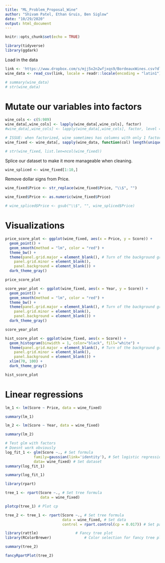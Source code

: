 ```yaml
---
title: "ML_Problem_Proposal_Wine"
author: "Shivam Patel, Ethan Gruis, Ben Siglow"
date: "10/29/2020"
output: html_document
---
```


```r
knitr::opts_chunk$set(echo = TRUE)
```

```r
library(tidyverse)
library(ggdark)
```


Load in the data

```r
link <- 'https://www.dropbox.com/s/mjj5x2n2wfjxqs9/BordeauxWines.csv?dl=1'
wine_data <- read_csv(link, locale = readr::locale(encoding = "latin1"))
```

```r
# summary(wine_data)
# str(wine_data)
```

# Mutate our variables into factors

```r
wine_cols <- c(5:989)
wine_data[,wine_cols] <- lapply(wine_data[,wine_cols], factor)
#wine_data[,wine_cols] <- lapply(wine_data[,wine_cols], factor, level = c(0, 1))

# ISSUE: when factorized, wine sometimes has columns with only 1 factor, this selects only columns with multiple factors and drops the rest
wine_fixed <- wine_data[, sapply(wine_data, function(col) length(unique(col))) > 1]

# str(wine_fixed, list.len=ncol(wine_fixed))
```

Splice our dataset to make it more manageable when cleaning.

```r
wine_spliced <- wine_fixed[1:10,]
```

Remove dollar signs from Price.

```r
wine_fixed$Price <- str_replace(wine_fixed$Price, "\\$", "")

wine_fixed$Price <- as.numeric(wine_fixed$Price)

# wine_spliced$Price <- gsub("\\$", "", wine_spliced$Price)
```

# Visualizations

```r
price_score_plot <- ggplot(wine_fixed, aes(x = Price, y = Score)) +
  geom_point() +
  geom_smooth(method = "lm", color = "red") +
  theme_bw() +
  theme(panel.grid.major = element_blank(), # Turn of the background grid
    panel.grid.minor = element_blank(),
    panel.background = element_blank()) +
  dark_theme_gray()

price_score_plot

score_year_plot <- ggplot(wine_fixed, aes(x = Year, y = Score)) +
  geom_point() +
  geom_smooth(method = "lm", color = "red") +
  theme_bw() +
  theme(panel.grid.major = element_blank(), # Turn of the background grid
    panel.grid.minor = element_blank(),
    panel.background = element_blank()) +
  dark_theme_gray()

score_year_plot

hist_score_plot <- ggplot(wine_fixed, aes(x = Score)) + 
  geom_histogram(binwidth = 1, color="black", fill="white") +
  theme(panel.grid.major = element_blank(), # Turn of the background grid
    panel.grid.minor = element_blank(),
    panel.background = element_blank()) +
  xlim(70, 100) +
  dark_theme_gray()

hist_score_plot
```

# Linear regressions

```r
lm_1 <- lm(Score ~ Price, data = wine_fixed)

summary(lm_1)
```

```r
lm_2 <- lm(Score ~ Year, data = wine_fixed)

summary(lm_2)
```


```r
# Test glm with factors
# Doesnt work obviously
log_fit_1 <- glm(Score ~., # Set formula
             family=gaussian(link='identity'), # Set logistic regression
             data= wine_fixed) # Set dataset
summary(log_fit_1)
```

```r
summary(log_fit_1)
```

```r
library(rpart)	

tree_1 <- rpart(Score ~., # Set tree formula
                data = wine_fixed)

plotcp(tree_1) # Plot cp
```

```r
tree_2 <- tree_1 <- rpart(Score ~., # Set tree formula
                          data = wine_fixed, # Set data
                          control = rpart.control(cp = 0.017)) # Set parameters
```

```r
library(rattle)					# Fancy tree plot
library(RColorBrewer)				# Color selection for fancy tree plot

summary(tree_2)

fancyRpartPlot(tree_2)
```





